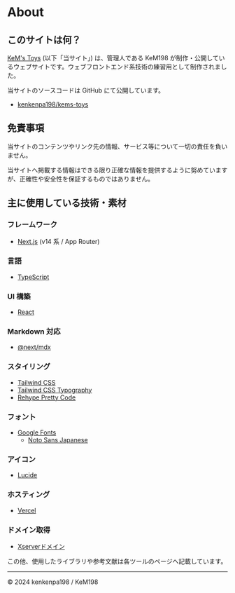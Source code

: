 # About

## このサイトは何？

[KeM's Toys](https://toys.kem198.net) (以下「当サイト」) は、管理人である KeM198 が制作・公開しているウェブサイトです。ウェブフロントエンド系技術の練習用として制作されました。

当サイトのソースコードは GitHub にて公開しています。

- [kenkenpa198/kems-toys](https://github.com/kenkenpa198/kems-toys)

## 免責事項

当サイトのコンテンツやリンク先の情報、サービス等について一切の責任を負いません。

当サイトへ掲載する情報はできる限り正確な情報を提供するように努めていますが、正確性や安全性を保証するものではありません。

## 主に使用している技術・素材

### フレームワーク

- [Next.js](https://nextjs.org/) (v14 系 / App Router)

### 言語

- [TypeScript](https://www.typescriptlang.org/)

### UI 構築

- [React](https://react.dev/)

### Markdown 対応

- [@next/mdx](https://nextjs.org/docs/pages/building-your-application/configuring/mdx)

### スタイリング

- [Tailwind CSS](https://tailwindcss.com/)
- [Tailwind CSS Typography](https://tailwindcss-typography.vercel.app/)
- [Rehype Pretty Code](https://rehype-pretty.pages.dev/)

### フォント

- [Google Fonts](https://fonts.google.com/)
  - [Noto Sans Japanese](https://fonts.google.com/noto/specimen/Noto+Sans+JP?query=noto+sans)

### アイコン

- [Lucide](https://lucide.dev/)

### ホスティング

- [Vercel](https://vercel.com/)

### ドメイン取得

- [Xserverドメイン](https://www.xdomain.ne.jp/)

この他、使用したライブラリや参考文献は各ツールのページへ記載しています。

---

© 2024 kenkenpa198 / KeM198
